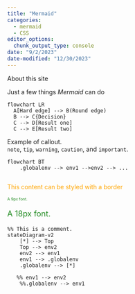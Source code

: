 ```yaml
---
title: "Mermaid"
categories: 
  - mermaid
  - CSS
editor_options: 
  chunk_output_type: console
date: "9/2/2023"
date-modified: "12/30/2023"
---
```


About this site


Just a few things *Mermaid* can do
```mermaid
flowchart LR
  A[Hard edge] --> B(Round edge)
  B --> C{Decision}
  C --> D[Result one]
  C --> E[Result two]
```

:::{.callout-note}
Example of callout.   
`note`, `tip`, `warning`, `caution`, and `important`.
:::


```mermaid
flowchart BT 
    .globalenv --> env1 -->env2 --> ... 
    
```
::: {.border style="color:orange"}
This content can be styled with a border
:::

::: {.foo style="color:forestgreen; font-size: 9px"}
<!-- `:::` begins a Div -->
A 9px font.
:::
 
::: {.foo2 style="color:forestgreen; font-size: 18px"}
<!-- `:::` begins a Div -->
A 18px font.
:::


```mermaid
%% This is a comment.
stateDiagram-v2
    [*] --> Top
    Top --> env2
    env2 --> env1
    env1 --> .globalenv
    .globalenv --> [*]
    
   %% env1 --> env2
    %%.globalenv --> env1
```
